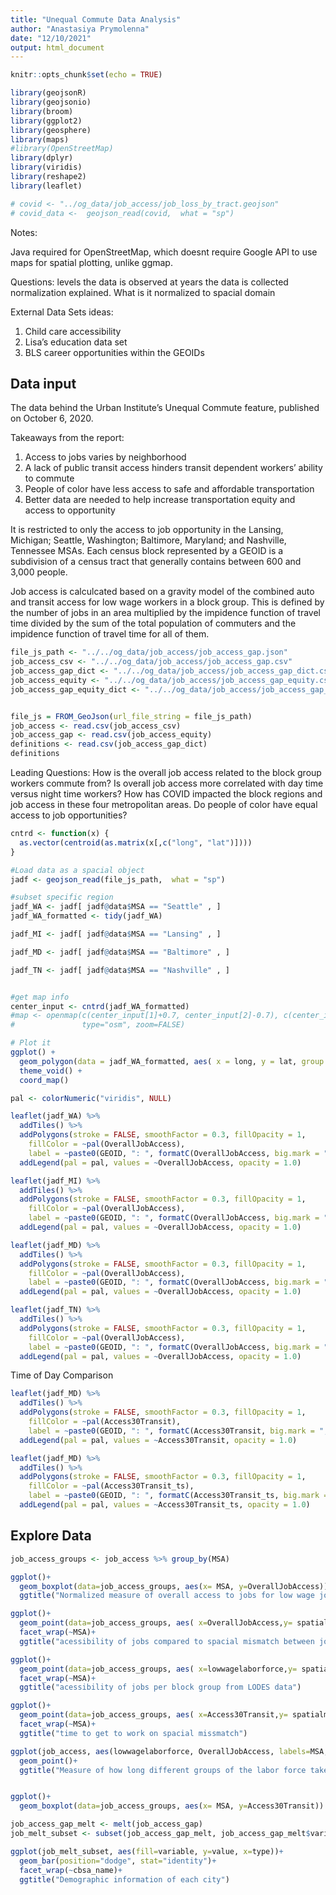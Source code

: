 ```yaml
---
title: "Unequal Commute Data Analysis"
author: "Anastasiya Prymolenna"
date: "12/10/2021"
output: html_document
---
```


```r
knitr::opts_chunk$set(echo = TRUE)

library(geojsonR)
library(geojsonio)
library(broom)
library(ggplot2)
library(geosphere)
library(maps)
#library(OpenStreetMap)
library(dplyr)
library(viridis)
library(reshape2)
library(leaflet)
```


```r

# covid <- "../og_data/job_access/job_loss_by_tract.geojson"
# covid_data <-  geojson_read(covid,  what = "sp")
```

Notes:

Java required for OpenStreetMap, which doesnt require Google API to use maps for spatial plotting, unlike ggmap.

Questions:
levels the data is observed at
years the data is collected
normalization explained. What is it normalized to
spacial domain

External Data Sets ideas:

1. Child care accessibility
2. Lisa's education data set
3. BLS career opportunities within the GEOIDs 


## Data input

The data behind the Urban Institute's Unequal Commute feature, published on October 6, 2020.

Takeaways from the report:
 
 1. Access to jobs varies by neighborhood
 2. A lack of public transit access hinders transit dependent workers’ ability to commute
 3. People of color have less access to safe and affordable transportation
 4. Better data are needed to help increase transportation equity and access to opportunity



It is restricted to only the access to job opportunity in the Lansing, Michigan; Seattle, Washington;
Baltimore, Maryland; and Nashville, Tennessee MSAs.
Each census block represented by a GEOID is a subdivision of a census tract that generally contains between 600 and 3,000 people.

Job access is calculcated based on a gravity model of the combined auto and transit access for low wage workers in a block group.
This is defined by the number of jobs in an area multiplied by the impidence function of travel time divided by the sum of
the total population of commuters and the impidence function of travel time for all of them. 

```r
file_js_path <- "../../og_data/job_access/job_access_gap.json"
job_access_csv <- "../../og_data/job_access/job_access_gap.csv"
job_access_gap_dict <- "../../og_data/job_access/job_access_gap_dict.csv"
job_access_equity <- "../../og_data/job_access/job_access_gap_equity.csv"
job_access_gap_equity_dict <- "../../og_data/job_access/job_access_gap_equity_dict.csv"


file_js = FROM_GeoJson(url_file_string = file_js_path)
job_access <- read.csv(job_access_csv)
job_access_gap <- read.csv(job_access_equity)
definitions <- read.csv(job_access_gap_dict)
definitions
```


Leading Questions:
How is the overall job access related to the block group workers commute from?
Is overall job access more correlated with day time versus night time workers?
How has COVID impacted the block regions and job access in these four metropolitan areas.
Do people of color have equal access to job opportunities?

```r
cntrd <- function(x) {
  as.vector(centroid(as.matrix(x[,c("long", "lat")])))
}
```

```r
#Load data as a spacial object
jadf <- geojson_read(file_js_path,  what = "sp")

#subset specific region
jadf_WA <- jadf[ jadf@data$MSA == "Seattle" , ]
jadf_WA_formatted <- tidy(jadf_WA)

jadf_MI <- jadf[ jadf@data$MSA == "Lansing" , ]

jadf_MD <- jadf[ jadf@data$MSA == "Baltimore" , ]

jadf_TN <- jadf[ jadf@data$MSA == "Nashville" , ]


#get map info
center_input <- cntrd(jadf_WA_formatted)
#map <- openmap(c(center_input[1]+0.7, center_input[2]-0.7), c(center_input[1]-0.7, center_input[2]+0.7),
#               type="osm", zoom=FALSE)

# Plot it
ggplot() +
  geom_polygon(data = jadf_WA_formatted, aes( x = long, y = lat, group = group)) +
  theme_void() +
  coord_map()

pal <- colorNumeric("viridis", NULL)

```

```r
leaflet(jadf_WA) %>%
  addTiles() %>%
  addPolygons(stroke = FALSE, smoothFactor = 0.3, fillOpacity = 1,
    fillColor = ~pal(OverallJobAccess),
    label = ~paste0(GEOID, ": ", formatC(OverallJobAccess, big.mark = ","))) %>%
  addLegend(pal = pal, values = ~OverallJobAccess, opacity = 1.0)

leaflet(jadf_MI) %>%
  addTiles() %>%
  addPolygons(stroke = FALSE, smoothFactor = 0.3, fillOpacity = 1,
    fillColor = ~pal(OverallJobAccess),
    label = ~paste0(GEOID, ": ", formatC(OverallJobAccess, big.mark = ","))) %>%
  addLegend(pal = pal, values = ~OverallJobAccess, opacity = 1.0)

leaflet(jadf_MD) %>%
  addTiles() %>%
  addPolygons(stroke = FALSE, smoothFactor = 0.3, fillOpacity = 1,
    fillColor = ~pal(OverallJobAccess),
    label = ~paste0(GEOID, ": ", formatC(OverallJobAccess, big.mark = ","))) %>%
  addLegend(pal = pal, values = ~OverallJobAccess, opacity = 1.0)

leaflet(jadf_TN) %>%
  addTiles() %>%
  addPolygons(stroke = FALSE, smoothFactor = 0.3, fillOpacity = 1,
    fillColor = ~pal(OverallJobAccess),
    label = ~paste0(GEOID, ": ", formatC(OverallJobAccess, big.mark = ","))) %>%
  addLegend(pal = pal, values = ~OverallJobAccess, opacity = 1.0)

```


Time of Day Comparison

```r
leaflet(jadf_MD) %>%
  addTiles() %>%
  addPolygons(stroke = FALSE, smoothFactor = 0.3, fillOpacity = 1,
    fillColor = ~pal(Access30Transit),
    label = ~paste0(GEOID, ": ", formatC(Access30Transit, big.mark = ","))) %>%
  addLegend(pal = pal, values = ~Access30Transit, opacity = 1.0)

leaflet(jadf_MD) %>%
  addTiles() %>%
  addPolygons(stroke = FALSE, smoothFactor = 0.3, fillOpacity = 1,
    fillColor = ~pal(Access30Transit_ts),
    label = ~paste0(GEOID, ": ", formatC(Access30Transit_ts, big.mark = ","))) %>%
  addLegend(pal = pal, values = ~Access30Transit_ts, opacity = 1.0)
```


## Explore Data


```r
job_access_groups <- job_access %>% group_by(MSA)

ggplot()+
  geom_boxplot(data=job_access_groups, aes(x= MSA, y=OverallJobAccess)) +
  ggtitle("Normalized measure of overall access to jobs for low wage job seekers")

ggplot()+
  geom_point(data=job_access_groups, aes( x=OverallJobAccess,y= spatialmismatch, colour=Access30Transit)) +
  facet_wrap(~MSA)+
  ggtitle("acessibility of jobs compared to spacial mismatch between job seekers and jobs")

ggplot()+
  geom_point(data=job_access_groups, aes( x=lowwagelaborforce,y= spatialmismatch, colour =OverallJobAccess)) +
  facet_wrap(~MSA)+
  ggtitle("acessibility of jobs per block group from LODES data")

ggplot()+
  geom_point(data=job_access_groups, aes( x=Access30Transit,y= spatialmismatch,  colour =OverallJobAccess)) +
  facet_wrap(~MSA)+
  ggtitle("time to get to work on spacial missmatch")

ggplot(job_access, aes(lowwagelaborforce, OverallJobAccess, labels=MSA, colour = MSA)) + scale_fill_viridis() +
  geom_point()+
  ggtitle("Measure of how long different groups of the labor force take to get to work")


ggplot()+
  geom_boxplot(data=job_access_groups, aes(x= MSA, y=Access30Transit))
```


```r
job_access_gap_melt <- melt(job_access_gap)
job_melt_subset <- subset(job_access_gap_melt, job_access_gap_melt$variable!="total_pop")

ggplot(job_melt_subset, aes(fill=variable, y=value, x=type))+
  geom_bar(position="dodge", stat="identity")+
  facet_wrap(~cbsa_name)+
  ggtitle("Demographic information of each city")

```




```r

```







